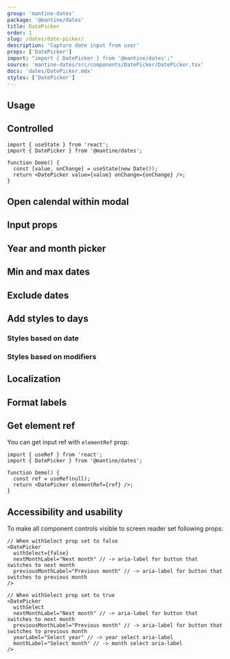 ```yaml
---
group: 'mantine-dates'
package: '@mantine/dates'
title: DatePicker
order: 1
slug: /dates/date-picker/
description: 'Capture date input from user'
props: ['DatePicker']
import: "import { DatePicker } from '@mantine/dates';"
source: 'mantine-dates/src/components/DatePicker/DatePicker.tsx'
docs: 'dates/DatePicker.mdx'
styles: ['DatePicker']
---
```



## Usage

<Demo data={DatePickerDemos.usage} />

## Controlled

```tsx
import { useState } from 'react';
import { DatePicker } from '@mantine/dates';

function Demo() {
  const [value, onChange] = useState(new Date());
  return <DatePicker value={value} onChange={onChange} />;
}
```

## Open calendal within modal

<Demo data={DatePickerDemos.modal} />

## Input props

<Demo data={DatePickerDemos.configurator} />

## Year and month picker

<Demo data={DatePickerDemos.withSelect} />

## Min and max dates

<Demo data={DatePickerDemos.boundaries} />

## Exclude dates

<Demo data={DatePickerDemos.exclude} />

## Add styles to days

### Styles based on date

<Demo data={DatePickerDemos.styles} />

### Styles based on modifiers

<Demo data={DatePickerDemos.modifiers} />

## Localization

<Demo data={DatePickerDemos.localization} />

## Format labels

<Demo data={DatePickerDemos.format} />

## Get element ref

You can get input ref with `elementRef` prop:

```tsx
import { useRef } from 'react';
import { DatePicker } from '@mantine/dates';

function Demo() {
  const ref = useRef(null);
  return <DatePicker elementRef={ref} />;
}
```

## Accessibility and usability

To make all component controls visible to screen reader set following props:

```tsx
// When withSelect prop set to false
<DatePicker
  withSelect={false}
  nextMonthLabel="Next month" // -> aria-label for button that switches to next month
  previousMonthLabel="Previous month" // -> aria-label for button that switches to previous month
/>

// When withSelect prop set to true
<DatePicker
  withSelect
  nextMonthLabel="Next month" // -> aria-label for button that switches to next month
  previousMonthLabel="Previous month" // -> aria-label for button that switches to previous month
  yearLabel="Select year" // -> year select aria-label
  monthLabel="Select month" // -> month select aria-label
/>
```
